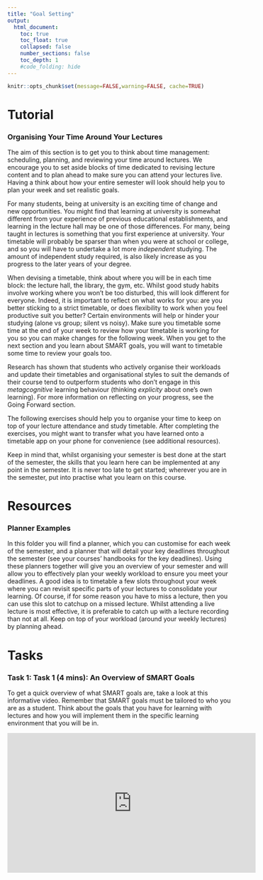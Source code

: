 ```yaml
---
title: "Goal Setting"
output:
  html_document:
    toc: true
    toc_float: true
    collapsed: false
    number_sections: false
    toc_depth: 1
    #code_folding: hide
---
```


```r
knitr::opts_chunk$set(message=FALSE,warning=FALSE, cache=TRUE)
```

# Tutorial
### Organising Your Time Around Your Lectures

The aim of this section is to get you to think about time management: scheduling, planning, and reviewing your time around lectures. We encourage you to set aside blocks of time dedicated to revising lecture content and to plan ahead to make sure you can attend your lectures live. Having a think about how your entire semester will look should help you to plan your week and set realistic goals.

For many students, being at university is an exciting time of change and new opportunities. You might find that learning at university is somewhat different from your experience of previous educational establishments, and learning in the lecture hall may be one of those differences. For many, being taught in lectures is something that you first experience at university. Your timetable will probably be sparser than when you were at school or college, and so you will have to undertake a lot more _independent_ studying. The amount of independent study required, is also likely increase as you progress to the later years of your degree.

When devising a timetable, think about where you will be in each time block: the lecture hall, the library, the gym, etc. Whilst good study habits involve working where you won't be too disturbed, this will look different for everyone. Indeed, it is important to reflect on what works for you: are you better sticking to a strict timetable, or does flexibility to work when you feel productive suit you better? Certain environments will help or hinder your studying (alone vs group; silent vs noisy). Make sure you timetable some time at the end of your week to review how your timetable is working for you so you can make changes for the following week. When you get to the next section and you learn about SMART goals, you will want to timetable some time to review your goals too. 

Research has shown that students who actively organise their workloads and update their timetables and organisational styles to suit the demands of their course tend to outperform students who don't engage in this _metagcognitive_ learning behaviour (thinking _explicity_ about one's own learning).  For more information on reflecting on your progress, see the Going Forward section.

The following exercises should help you to organise your time to keep on top of your lecture attendance and study timetable. After completing the exercises, you might want to transfer what you have learned onto a timetable app on your phone for convenience (see additional resources).

Keep in mind that, whilst organising your semester is best done at the start of the semester, the skills that you learn here can be implemented at any point in the semester. It is never too late to get started; wherever you are in the semester, put into practise what you learn on this course.

# Resources
### Planner Examples

In this folder you will find a planner, which you can customise for each week of the semester, and a planner that will detail your key deadlines throughout the semester (see your courses' handbooks for the key deadlines). Using these planners together will give you an overview of your semester and will allow you to effectively plan your weekly workload to ensure you meet your deadlines. A good idea is to timetable a few slots throughout your week where you can revisit specific parts of your lectures to consolidate your learning. Of course, if for some reason you have to miss a lecture, then you can use this slot to catchup on a missed lecture. Whilst attending a live lecture is most effective, it is preferable to catch up with a lecture recording than not at all. Keep on top of your workload (around your weekly lectures) by planning ahead. 

# Tasks
### Task 1: Task 1 (4 mins): An Overview of SMART Goals

To get a quick overview of what SMART goals are, take a look at this informative video. Remember that SMART goals must be tailored to who you are as a student. Think about the goals that you have for learning with lectures and how you will implement them in the specific learning environment that you will be in. 

<center>

<iframe width="560" height="315" src="https://www.youtube.com/embed/1-SvuFIQjK8" frameborder="0" allow="accelerometer; autoplay; encrypted-media; gyroscope; picture-in-picture" allowfullscreen></iframe>

</center>  